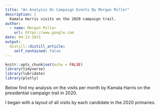 ```yaml
---
title: "An Analysis On Campaign Events By Morgan Miller"
description: |
  Kamala Harris visits on the 2020 campaign trail.
author:
  - name: Morgan Miller
    url: https://www.google.com
date: 04-13-2021
output:
  distill::distill_article:
    self_contained: false
---
```


```r
knitr::opts_chunk$set(echo = FALSE)
library(tidyverse)
library(lubridate)
library(plotly)

```

Below find my analysis on the visits per month by Kamala Harris on the presidential campaign trail in 2020. 

I began with a layout of all visits by each candidate in the 2020 primaries.

```r

```

